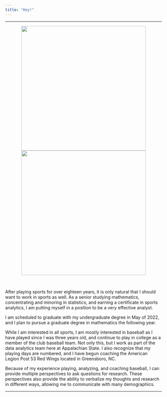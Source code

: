 ```yaml
---
title: "Hey!"
---
```


<hr>

<center>
<p><img src="IMG_1166.jpg" style = "height:400px"><img src="mom.png" style = "height:400px"></p>
</center><br>


After playing sports for over eighteen years, it is only natural that I should want to work in sports as well. As a senior studying mathematics, concentrating and minoring in statistics, and earning a certificate in sports analytics, I am putting myself in a position to be a very effective analyst.

I am scheduled to graduate with my undergraduate degree in May of 2022, and I plan to pursue a graduate degree in mathematics the following year.

While I am interested in all sports, I am mostly interested in baseball as I have played since I was three years old, and continue to play in college as a member of the club baseball team. Not only this, but I work as part of the data analytics team here at Appalachian State. I also recognize that my playing days are numbered, and I have begun coaching the American Legion Post 53 Red Wings located in Greensboro, NC. 

Because of my experience playing, analyzing, and coaching baseball, I can provide multiple perspectives to ask questions for research. These perspectives also provide the ability to verbalize my thoughts and research in different ways, allowing me to communicate with many demographics.

<hr>
